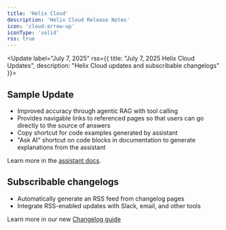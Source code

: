 ```yaml
---
title: 'Helix Cloud'
description: 'Helix Cloud Release Notes'
icon: 'cloud-arrow-up'
iconType: 'solid'
rss: true
---
```


<Update label="July 7, 2025" rss={{ title: "July 7, 2025 Helix Cloud Updates", description: "Helix Cloud updates and subscribable changelogs" }}>
  ## Sample Update

  - Improved accuracy through agentic RAG with tool calling
  - Provides navigable links to referenced pages so that users can go directly to the source of answers
  - Copy shortcut for code examples generated by assistant
  - "Ask AI" shortcut on code blocks in documentation to generate explanations from the assistant

  Learn more in the [assistant docs](/guides/assistant).
  
  ## Subscribable changelogs
  - Automatically generate an RSS feed from changelog pages
  - Integrate RSS-enabled updates with Slack, email, and other tools

  Learn more in our new [Changelog guide](/guides/changelogs)

</Update>